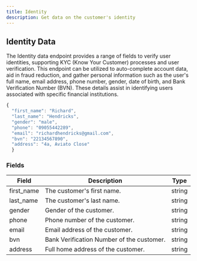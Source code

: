 ```yaml
---
title: Identity
description: Get data on the customer's identity
---
```


## Identity Data

The Identity data endpoint provides a range of fields to verify user identities, supporting KYC (Know Your Customer) processes and user verification. This endpoint can be utilized to auto-complete account data, aid in fraud reduction, and gather personal information such as the user's full name, email address, phone number, gender, date of birth, and Bank Verification Number (BVN). These details assist in identifying users associated with specific financial institutions.

```javascript
{
  "first_name": "Richard",
  "last_name": "Hendricks",
  "gender": "male",
  "phone": "09055442289",
  "email": "richardhendricks@gmail.com",
  "bvn": "22134567890",
  "address": "4a, Aviato Close"
  }
```

### Fields


| Field          | Description                                          | Type   |
|----------------|------------------------------------------------------|--------|
| first_name     | The customer's first name.                           | string |
| last_name      | The customer's last name.                            | string |
| gender         | Gender of the customer.                              | string |
| phone          | Phone number of the customer.                        | string |
| email          | Email address of the customer.                       | string |
| bvn            | Bank Verification Number of the customer.            | string |
| address        | Full home address of the customer.                   | string |

